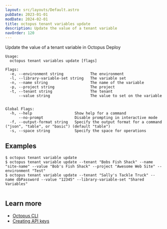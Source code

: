 ```yaml
---
layout: src/layouts/Default.astro
pubDate: 2023-01-01
modDate: 2024-02-01
title: octopus tenant variables update
description: Update the value of a tenant variable
navOrder: 120
---
```


Update the value of a tenant variable in Octopus Deploy

```
Usage:
  octopus tenant variables update [flags]

Flags:
  -e, --environment string            The environment
  -l, --library-variable-set string   The variable set
  -n, --name string                   The name of the variable
  -p, --project string                The project
  -t, --tenant string                 The tenant
      --value string                  The value to set on the variable


Global Flags:
  -h, --help                   Show help for a command
      --no-prompt              Disable prompting in interactive mode
  -f, --output-format string   Specify the output format for a command ("json", "table", or "basic") (default "table")
  -s, --space string           Specify the space for operations

```

## Examples

<SamplesInstance />

```
$ octopus tenant variable update
$ octopus tenant variable update --tenant "Bobs Fish Shack" --name "site-name" --value "Bob's Fish Shack" --project "Awesome Web Site" --environment "Test"
$ octopus tenant variable update --tenant "Sally's Tackle Truck" --name dbPassword --value "12345" --library-variable-set "Shared Variables"


```

## Learn more

- [Octopus CLI](/docs/octopus-rest-api/cli)
- [Creating API keys](/docs/octopus-rest-api/how-to-create-an-api-key)